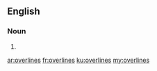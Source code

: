 ==English==

===Noun===
{{head|en|plural}}

# {{plural of|overline|lang=en|nocat=1}}

[[ar:overlines]]
[[fr:overlines]]
[[ku:overlines]]
[[my:overlines]]